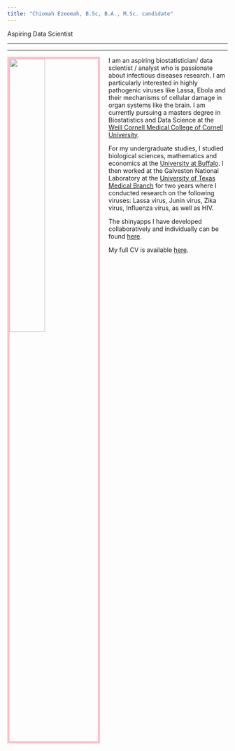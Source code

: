 ```yaml
---
title: "Chiomah Ezeomah, B.Sc, B.A., M.Sc. candidate"
---
```


Aspiring Data Scientist

---

---

<link rel="stylesheet" href="styles.css" type="text/css">


<img src= "IMG_0481-1.jpg" style="width:40%; border:5px solid; color: pink; margin-right: 20px" align="left">

I am an aspiring biostatistician/ data scientist / analyst who is passionate about infectious diseases research. I am particularly interested in highly pathogenic viruses like Lassa, Ebola and their mechanisms of cellular damage in organ systems like the brain. I am currently pursuing a masters degree in Biostatistics and Data Science at the [Weill Cornell Medical College of Cornell University](https://hpr.weill.cornell.edu). 

For my undergraduate studies, I studied biological sciences, mathematics and economics at the [University at Buffalo](http://www.buffalo.edu). I then worked at the Galveston National Laboratory at the [University of Texas Medical Branch](https://www.utmb.edu) for two years where I conducted research on the following viruses: Lassa virus, Junin virus, Zika virus, Influenza virus, as well as HIV.  

The shinyapps I have developed collaboratively and individually can be found [here](https://chiomahezeomah.shinyapps.io). 

My full CV is available [here](EzeomahChiomahCVOct25_2019.pdf).